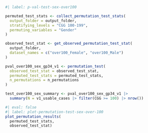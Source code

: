 
```r
#| label: p-val-test-sex-over100

permuted_test_stats <- collect_permutation_test_stats(
  output_folder = output_folder,
  stratifying_levels = "CGG 100-199",
  permuting_variables = "Gender"
)

observed_test_stat <- get_observed_permutation_test_stat(
  output_folder,
  dataset_names = c("over100_Female", "over100_Male")
)

pval_over100_sex_gp34_v1 <- permutation_test(
  observed_test_stat = observed_test_stat,
  permuted_test_stats = permuted_test_stats,
  n_permutations = n_permutations
)

test_over100_sex_summary <- pval_over100_sex_gp34_v1 |>
  summary(N = v1_usable_cases |> filter(CGG >= 100) |> nrow())
```

```r
#| eval: false
#| label: plot-permutation-test-sex-over-100
plot_permutation_results(
  permuted_test_stats,
  observed_test_stat)
```
